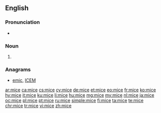 ==English==

===Pronunciation===
* {{rhymes|aɪs}}

===Noun===
{{head|en}}

# {{en-irregular plural of|mouse}}

===Anagrams===
* [[emic#English|emic]], [[ICEM#English|ICEM]]

[[ar:mice]]
[[ca:mice]]
[[cs:mice]]
[[cy:mice]]
[[de:mice]]
[[et:mice]]
[[eo:mice]]
[[fr:mice]]
[[ko:mice]]
[[hy:mice]]
[[it:mice]]
[[ku:mice]]
[[li:mice]]
[[hu:mice]]
[[mg:mice]]
[[my:mice]]
[[nl:mice]]
[[ja:mice]]
[[oc:mice]]
[[pl:mice]]
[[pt:mice]]
[[ru:mice]]
[[simple:mice]]
[[fi:mice]]
[[ta:mice]]
[[te:mice]]
[[chr:mice]]
[[tr:mice]]
[[vi:mice]]
[[zh:mice]]